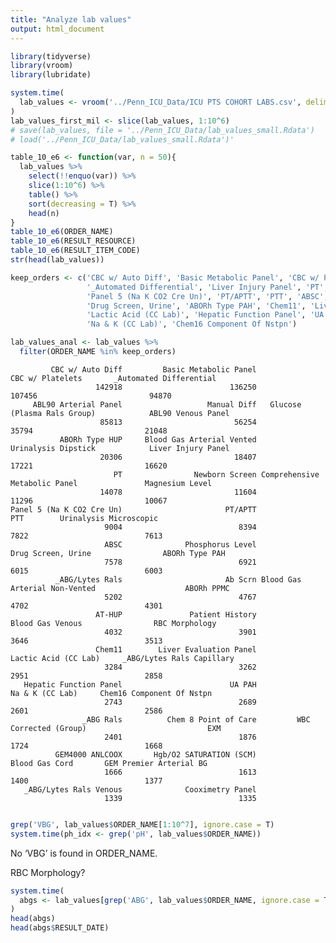 ```yaml
---
title: "Analyze lab values"
output: html_document
---
```



```r
library(tidyverse)
library(vroom)
library(lubridate)
```


```r
system.time(
  lab_values <- vroom('../Penn_ICU_Data/ICU PTS COHORT LABS.csv', delim = ',')
)
lab_values_first_mil <- slice(lab_values, 1:10^6)
# save(lab_values, file = '../Penn_ICU_Data/lab_values_small.Rdata')
# load('../Penn_ICU_Data/lab_values_small.Rdata')'
```



```r
table_10_e6 <- function(var, n = 50){
  lab_values %>% 
    select(!!enquo(var)) %>% 
    slice(1:10^6) %>% 
    table() %>% 
    sort(decreasing = T) %>%
    head(n)
}
table_10_e6(ORDER_NAME)
table_10_e6(RESULT_RESOURCE)
table_10_e6(RESULT_ITEM_CODE)
str(head(lab_values))
```


```r
keep_orders <- c('CBC w/ Auto Diff', 'Basic Metabolic Panel', 'CBC w/ Platelets', 
                 '_Automated Differential', 'Liver Injury Panel', 'PT', 'Magnesium Level', 
                 'Panel 5 (Na K CO2 Cre Un)', 'PT/APTT', 'PTT', 'ABSC', 'Phosphorus Level',
                 'Drug Screen, Urine', 'ABORh Type PAH', 'Chem11', 'Liver Evaluation Panel',
                 'Lactic Acid (CC Lab)', 'Hepatic Function Panel', 'UA PAH',
                 'Na & K (CC Lab)', 'Chem16 Component Of Nstpn')

lab_values_anal <- lab_values %>%
  filter(ORDER_NAME %in% keep_orders)
```


             CBC w/ Auto Diff         Basic Metabolic Panel              CBC w/ Platelets       _Automated Differential 
                       142918                        136250                        107456                         94870 
         ABL90 Arterial Panel                   Manual Diff   Glucose (Plasma Rals Group)            ABL90 Venous Panel 
                        85813                         56254                         35794                         21048 
               ABORh Type HUP     Blood Gas Arterial Vented           Urinalysis Dipstick            Liver Injury Panel 
                        20306                         18407                         17221                         16620 
                           PT                Newborn Screen Comprehensive Metabolic Panel               Magnesium Level 
                        14078                         11604                         11296                         10067 
    Panel 5 (Na K CO2 Cre Un)                       PT/APTT                           PTT        Urinalysis Microscopic 
                         9004                          8394                          7822                          7613 
                         ABSC              Phosphorus Level            Drug Screen, Urine                ABORh Type PAH 
                         7578                          6921                          6015                          6003 
              _ABG/Lytes Rals                       Ab Scrn Blood Gas Arterial Non-Vented                    ABORh PPMC 
                         5202                          4767                          4702                          4301 
                       AT-HUP               Patient History              Blood Gas Venous                RBC Morphology 
                         4032                          3901                          3646                          3513 
                       Chem11        Liver Evaluation Panel          Lactic Acid (CC Lab)     _ABG/Lytes Rals Capillary 
                         3284                          3262                          2951                          2858 
       Hepatic Function Panel                        UA PAH               Na & K (CC Lab)     Chem16 Component Of Nstpn 
                         2743                          2689                          2601                          2586 
                    _ABG Rals          Chem 8 Point of Care         WBC Corrected (Group)                           EXM 
                         2401                          1876                          1724                          1668 
              GEM4000 ANLCOOX       Hgb/O2 SATURATION (SCM)                Blood Gas Cord       GEM Premier Arterial BG 
                         1666                          1613                          1400                          1377 
       _ABG/Lytes Rals Venous              Cooximetry Panel 
                         1339                          1335 
                              

```r
grep('VBG', lab_values$ORDER_NAME[1:10^7], ignore.case = T)
system.time(ph_idx <- grep('pH', lab_values$ORDER_NAME))
```
No 'VBG' is found in ORDER_NAME.

RBC Morphology?
                              
```r
system.time(
  abgs <- lab_values[grep('ABG', lab_values$ORDER_NAME, ignore.case = T),]
)
head(abgs)
head(abgs$RESULT_DATE)
```



